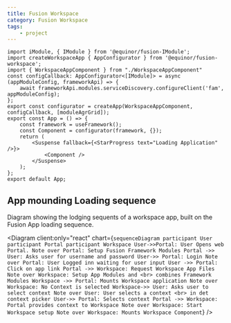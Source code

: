 ---
title: Fusion Workspace
category: Fusion Workspace
tags:
    - project
---


```tsx
import iModule, { IModule } from '@equinor/fusion-IModule';
import createWorkspaceApp { AppConfigurator } from '@equinor/fusion-workspace';
import { WorkspaceAppComponent } from "./WorkspaceAppComponent"
const configCallback: AppConfigurator<[IModule]> = async (appModuleConfig, frameworkApi) => {
    await frameworkApi.modules.serviceDiscovery.configureClient('fam', appModuleConfig);
};
export const configurator = createApp(WorkspaceAppComponent, configCallback, [moduleAgrGrid]);
export const App = () => {
    const framework = useFramework();
    const Component = configurator(framework, {});
    return (
        <Suspense fallback={<StarProgress text="Loading Application" />}>
            <Component />
        </Suspense>
    );
};
export default App;
```

## App mounding Loading sequence

Diagram showing the lodging sequents of a workspace app, built on the Fusion App loading sequence.

<Diagram
	client:only="react"
	chart={`sequenceDiagram
    participant User
    participant Portal
    participant Workspace
    User->>Portal: User Opens web Portal.
    Note over Portal: Setup Fusion Framework Modules
    Portal ->> User: Asks user for username and password
    User->> Portal: Login
    Note over Portal: User Logged inn waiting for user input
    User ->> Portal:  Click on app link
    Portal ->> Workspace: Request Workspace App Files
    Note over Workspace: Setup App Modules and <br> combines Framework Modules
    Workspace ->> Portal: Mounts Workspace application
    Note over Workspace: No Context is selected
    Workspace->> User: Asks user to select context
    Note over User: User selects a context <br> in det context picker
    User->> Portal: Selects context
    Portal ->> Workspace: Portal provides context to Workspace
    Note over Workspace: Start Workspace setup
    Note over Workspace: Mounts Workspace Component`}
/>
